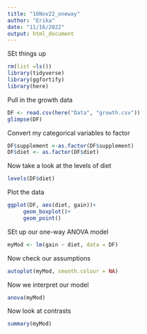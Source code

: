 ```yaml
---
title: "16Nov22_oneway"
author: "Erika"
date: "11/16/2022"
output: html_document
---
```


SEt things up
```r
rm(list =ls())
library(tidyverse)
library(ggfortify)
library(here)
```

Pull in the growth data

```r
DF <- read.csv(here("Data", "growth.csv"))
glimpse(DF)
```
Convert my categorical variables to factor
```r
DF$supplement <-as.factor(DF$supplement)
DF$diet <- as.factor(DF$diet)
```
Now take a look at the levels of diet

```r
levels(DF$diet)
```
Plot the data
```r
ggplot(DF, aes(diet, gain))+
     geom_boxplot()+
     geom_point()
```

SEt up our one-way ANOVA model

```r
myMod <- lm(gain ~ diet, data = DF)
```

Now check our assumptions

```r
autoplot(myMod, smooth.colour = NA)
```



Now we interpret our model
```r
anova(myMod)
```
Now look at contrasts
```r
summary(myMod)
```














